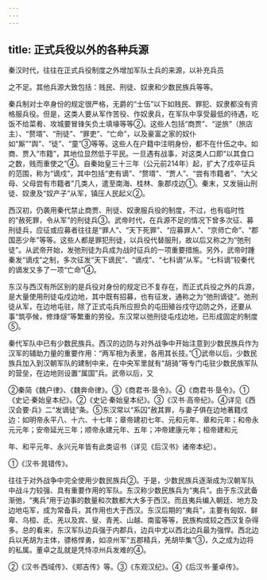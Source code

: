 ```yaml
---
---
---
```

title: 正式兵役以外的各种兵源
---



秦汉时代，往往在正式兵役制度之外增加军队士兵的来源，以补充兵员

之不足。其他兵源大致包括：贱民、刑徒、奴隶和少数民族兵等等。

秦兵制对士卒身份的规定很严格，无爵的“士伍”以下如贱民、罪犯、奴隶都没有资格服兵役。但是，这类人要从军作苦役、作奴隶兵，在军队中享受最低的待遇，吃饭不给菜肴、攻城要冒锋矢负土填壕等等②。这些人包括“商贾”、“逆旅”（旅店主）、“赘壻”、“刑徒”、“罪吏”、“亡命”，以及豪富之家的奴仆如“厮”“舆”、“徒”、“童”③等等。这些人在户籍中注明身份，都不在什伍之中。如商、贾入“市籍”，其地位显然低于平民。一旦遇有战事，对这类人口即“以其食口之数，贱而重使之”④。自秦始皇三十三年（公元前214年）起，扩大了戍卒征兵的范围，称为“谪戍”，其中包括“吏有谪”、“赘壻”、“贾人”、“尝有市籍者”、“大父母、父母尝有市籍者”几类人，遣至南海、桂林、象郡戍边①。秦末，又发骊山刑徒、奴隶及“奴产子”从军，镇压人民起义②。

西汉初，仍袭用秦代禁止商贾、刑徒、奴隶服兵役的制度，不过，也有临时性的“赦死罪，令从军”的刑徒兵③。武帝时代，在兵源不足的情况下曾多次征、募刑徒兵，应征或应募者往往是“罪人”、“天下死罪”、“应募罪人”、“京师亡命”、“郡国恶少年”等等。这些人都是罪犯刑徒，以兵役代替服刑，故以后又称之为“弛刑徒”。从武帝开始，发弛刑徒为兵成为战时征兵的一项重要措施。另外，武帝时踵秦发“谪戍”之制，多次征发“天下谪民”、“谪戍”、“七科谪”从军。“七科谪”较秦代的谪发又多了一项“亡命”④。

东汉与西汉有所区别的是兵役对身份的规定已不复存在，而正式兵役之外的兵源，是大量使用刑徒屯戍边地，其中既有招募，也有征发，通称之为“弛刑谪徒”。弛刑徒从军，在边地屯驻，除了正式屯兵所应担负的屯田殖谷戍守边防之外，还要从事“筑亭候，修烽燧”等繁重的劳役。东汉常以弛刑徒屯戍边地，已形成固定的制度⑤。

秦代军队中已有少数民族兵。西汉的边防与对外战争中开始注意到少数民族兵作为汉军的辅助力量的重要作用：“两军相为表里，各用其长技。”①武帝以后，少数民族兵加入到汉朝军队的建制中来，在中央军里就有“胡骑”等专门屯驻少数民族军队的营垒，在边地则设置“属国”兵。武帝以后，又

②秦简《魏户律》、《魏奔命律》。③《商君书·垦令》。④《商君书·垦令》。①《史记·秦始皇本纪》。②《史记·秦始皇本纪》。③《汉书·高帝纪》。④详见《西汉会要·兵》二“发谪徒”条。⑤东汉常以“系囚”赦其罪，与妻子俱在边地著籍戍边：如明帝永平八、十六、十七年；章帝建初七年、元和元年、章和元年；和帝永元元年；安帝延光三年；顺帝永建元年、五年；冲帝建康元年；桓帝建和元

年、和平元年、永兴元年皆有此类诏书（详见《后汉书》诸帝本纪）。

①《汉书·晁错传》。

往往于对外战争中完全使用少数民族兵②。于是，少数民族兵逐渐成为汉朝军队中战斗力较强、具有重要作用的军队。东汉称少数民族兵为“夷兵”。由于东汉武备渐弛，“夷兵”用于边事的数量和次数都大大多于西汉。而且夷兵编入朝廷、地方及边地屯军，成为常备兵，其作用也大于西汉。东汉后期的“夷兵”，主要有匈奴、鲜卑、乌桓、氐、羌以及宾、叟、青羌、山越、南蛮等等，民族构成较之西汉复杂得多。总的看来，东汉军队边兵强于内郡兵，边兵中尤以西北边兵最为强悍。西北边兵以羌胡为主体，骠格悍勇，如凉州军“五郡精兵，羌胡毕集”③，久之成为边将的私属。董卓之乱就是凭恃凉州兵发难的④。

②《汉书·西域传》、《郑吉传》等。③《东观汉纪》。④《后汉书·董卓传》。